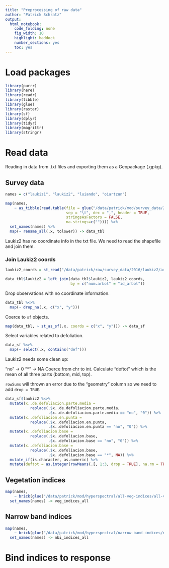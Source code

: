 ```yaml
---
title: "Preprocessing of raw data"
author: "Patrick Schratz"
output:
  html_notebook:
    code_folding: none
    fig_width: 10
    highlight: haddock
    number_sections: yes
    toc: yes
---
```


# Load packages

```r
library(purrr)
library(here)
library(readr)
library(tibble)
library(glue)
library(raster)
library(sf)
library(dplyr)
library(tidyr)
library(magrittr)
library(stringr)
```

# Read data

Reading in data from .txt files and exporting them as a Geopackage (.gpkg).

## Survey data

```r
names = c("laukiz1", "laukiz2", "luiando", "oiartzun")

map(names, 
    ~ as_tibble(read.table(file = glue("/data/patrick/mod/survey_data/2016/{.x}.txt"), 
                           sep = "\t", dec = ",", header = TRUE,
                           stringsAsFactors = FALSE, 
                           na.strings=c("")))) %>% 
  set_names(names) %>% 
  map(~ rename_all(.x, tolower)) -> data_tbl
```

Laukiz2 has no coordinate info in the txt file. We need to read the shapefile and join them.

### Join Laukiz2 coords

```r
laukiz2_coords = st_read("/data/patrick/raw/survey_data/2016/laukiz2/arboles/Laukiz2_arboles_ETRS89.shp")

data_tbl$laukiz2 = left_join(data_tbl$laukiz2, laukiz2_coords, 
                             by = c("num.arbol" = "id_arbol"))
```

Drop observations with no coordinate information.

```r
data_tbl %<>% 
  map(~ drop_na(.x, c("x", "y")))
```

Coerce to `sf` objects.

```r
map(data_tbl, ~ st_as_sf(.x, coords = c("x", "y"))) -> data_sf
```

Select variables related to defoliation.

```r
data_sf %<>% 
  map(~ select(.x, contains("def")))
```

Laukiz2 needs some clean up:

"no" -> 0
"*" -> NA
Coerce from chr to int.
Calculate "deftot" which is the mean of all three parts (bottom, mid, top).

`rowSums` will thrown an error due to the "geometry" column so we need to add `drop = TRUE`.

```r
data_sf$laukiz2 %<>% 
  mutate(x..de.defoliacion.parte.media = 
           replace(.$x..de.defoliacion.parte.media, 
                   .$x..de.defoliacion.parte.media == "no", "0")) %>% 
  mutate(x..defoliacion.en.punta = 
           replace(.$x..defoliacion.en.punta, 
                   .$x..defoliacion.en.punta == "no", "0")) %>% 
  mutate(x..defoliacion.base = 
           replace(.$x..defoliacion.base,
                   .$x..defoliacion.base == "no", "0")) %>% 
  mutate(x..defoliacion.base = 
           replace(.$x..defoliacion.base,
                   .$x..defoliacion.base == "*", NA)) %>% 
  mutate_if(is.character, as.numeric) %>% 
  mutate(deftot = as.integer(rowMeans(.[, 1:3, drop = TRUE], na.rm = TRUE)))
```


## Vegetation indices

```r
map(names,
    ~ brick(glue("/data/patrick/mod/hyperspectral/all-veg-indices/all-veg-indices-{.x}.gri"))) %>% 
  set_names(names) -> veg_indices_all
```

## Narrow band indices

```r
map(names,
    ~ brick(glue("/data/patrick/mod/hyperspectral/narrow-band-indices/narrow-band-indices-{.x}.gri"))) %>% 
  set_names(names) -> nbi_indices_all
```

# Bind indices to response

